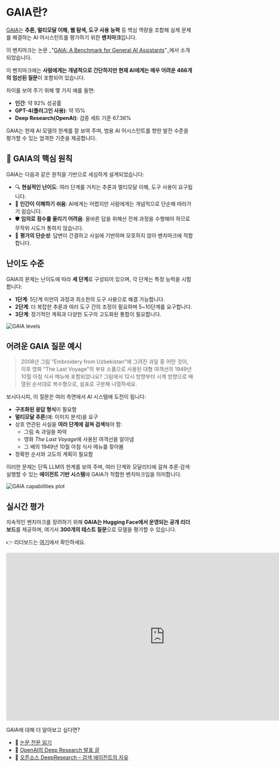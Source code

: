 # GAIA란?

[GAIA](https://huggingface.co/papers/2311.12983)는 **추론, 멀티모달 이해, 웹 탐색, 도구 사용 능력** 등 핵심 역량을 조합해 실제 문제를 해결하는 AI 어시스턴트를 평가하기 위한 **벤치마크**입니다.

이 벤치마크는 논문 _"[GAIA: A Benchmark for General AI Assistants](https://huggingface.co/papers/2311.12983)"_에서 소개되었습니다.

이 벤치마크에는 **사람에게는 개념적으로 간단하지만 현재 AI에게는 매우 어려운** **466개의 엄선된 질문**이 포함되어 있습니다.

차이를 보여 주기 위해 몇 가지 예를 들면:
- **인간**: 약 92% 성공률
- **GPT-4(플러그인 사용)**: 약 15%
- **Deep Research(OpenAI)**: 검증 세트 기준 67.36%

GAIA는 현재 AI 모델의 한계를 잘 보여 주며, 범용 AI 어시스턴트를 향한 발전 수준을 평가할 수 있는 엄격한 기준을 제공합니다.

## 🌱 GAIA의 핵심 원칙

GAIA는 다음과 같은 원칙을 기반으로 세심하게 설계되었습니다:
- 🔍 **현실적인 난이도**: 여러 단계를 거치는 추론과 멀티모달 이해, 도구 사용이 요구됩니다.
- 🧾 **인간이 이해하기 쉬움**: AI에게는 어렵지만 사람에게는 개념적으로 단순해 따라가기 쉽습니다.
- 🛡️ **임의로 점수를 올리기 어려움**: 올바른 답을 위해선 전체 과정을 수행해야 하므로 무작위 시도가 통하지 않습니다.
- 🧰 **평가의 단순성**: 답변이 간결하고 사실에 기반하며 모호하지 않아 벤치마크에 적합합니다.

## 난이도 수준

GAIA의 문제는 난이도에 따라 **세 단계**로 구성되어 있으며, 각 단계는 특정 능력을 시험합니다:
- **1단계**: 5단계 미만의 과정과 최소한의 도구 사용으로 해결 가능합니다.
- **2단계**: 더 복잡한 추론과 여러 도구 간의 조정이 필요하며 5~10단계를 요구합니다.
- **3단계**: 장기적인 계획과 다양한 도구의 고도화된 통합이 필요합니다.

![GAIA levels](https://huggingface.co/datasets/agents-course/course-images/resolve/main/en/unit4/gaia_levels.png)

## 어려운 GAIA 질문 예시

> 2008년 그림 "Embroidery from Uzbekistan"에 그려진 과일 중 어떤 것이, 이후 영화 "The Last Voyage"의 부유 소품으로 사용된 대형 여객선의 1949년 10월 아침 식사 메뉴에 포함되었나요? 그림에서 12시 방향부터 시계 방향으로 배열된 순서대로 복수형으로, 쉼표로 구분해 나열하세요.

보시다시피, 이 질문은 여러 측면에서 AI 시스템에 도전이 됩니다:
- **구조화된 응답 형식**이 필요함
- **멀티모달 추론**(예: 이미지 분석)을 요구
- 상호 연관된 사실을 **여러 단계에 걸쳐 검색**해야 함:
  - 그림 속 과일을 파악
  - 영화 *The Last Voyage*에 사용된 여객선을 알아냄
  - 그 배의 1949년 10월 아침 식사 메뉴를 찾아봄
- 정확한 순서와 고도의 계획이 필요함

이러한 문제는 단독 LLM의 한계를 보여 주며, 여러 단계와 모달리티에 걸쳐 추론·검색·실행할 수 있는 **에이전트 기반 시스템**에 GAIA가 적합한 벤치마크임을 의미합니다.

![GAIA capabilities plot](https://huggingface.co/datasets/agents-course/course-images/resolve/main/en/unit4/gaia_capabilities.png)

## 실시간 평가

지속적인 벤치마크를 장려하기 위해 **GAIA는 Hugging Face에서 운영되는 공개 리더보드**를 제공하며, 여기서 **300개의 테스트 질문**으로 모델을 평가할 수 있습니다.

👉 리더보드는 [여기](https://huggingface.co/spaces/gaia-benchmark/leaderboard)에서 확인하세요.

<iframe
        src="https://gaia-benchmark-leaderboard.hf.space"
        frameborder="0"
        width="850"
        height="450"
></iframe>

GAIA에 대해 더 알아보고 싶다면?
- 📄 [논문 전문 읽기](https://huggingface.co/papers/2311.12983)
- 📄 [OpenAI의 Deep Research 발표 글](https://openai.com/index/introducing-deep-research/)
- 📄 [오픈소스 DeepResearch – 검색 에이전트의 자유](https://huggingface.co/blog/open-deep-research)

